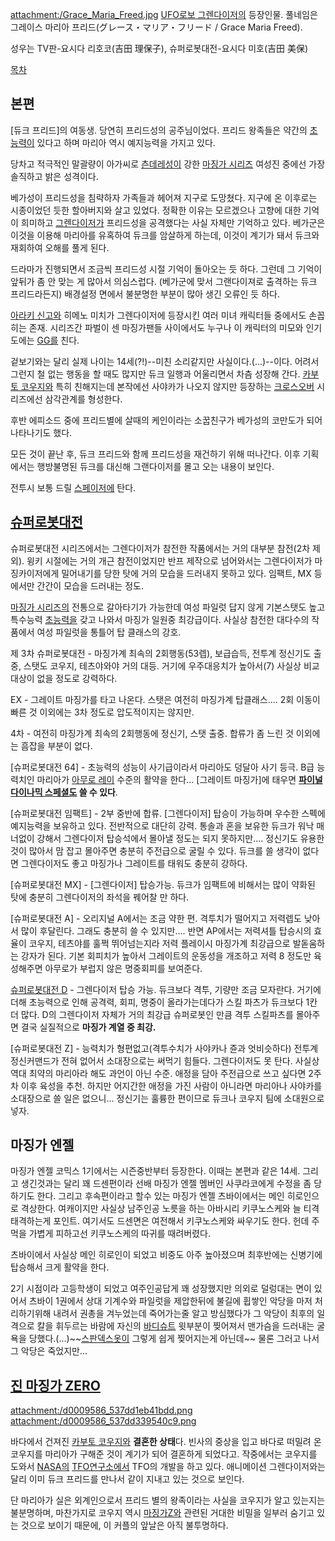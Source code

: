 attachment:/Grace_Maria_Freed.jpg
[[UFO로보 그렌다이저]]의 등장인물. 풀네임은 그레이스 마리아 프리드(グレース・マリア・フリード / Grace Maria Freed).

성우는 TV판-요시다 리호코(吉田 理保子), 슈퍼로봇대전-요시다 미호(吉田 美保)

[[목차]]

== 본편 ==
[듀크 프리드]의 여동생. 당연히 프리드성의 공주님이었다. 프리드 왕족들은 약간의 [[초능력]]이 있다고 하며 마리아 역시 예지능력을 가지고 있다.

당차고 적극적인 말괄량이 아가씨로 [[츤데레]]성이 강한 [[마징가 시리즈]] 여성진 중에선 가장 솔직하고 밝은 성격이다.

베가성이 프리드성을 침략하자 가족들과 헤어져 지구로 도망쳤다. 지구에 온 이후로는 시종이었던 듯한 할아버지와 살고 있었다. 정확한 이유는 모르겠으나 고향에 대한 기억이 희미하고 [[그렌다이저]]가 프리드성을 공격했다는 사실 자체만 기억하고 있다. 베가군은 이것을 이용해 마리아를 유혹하여 듀크를 암살하게 하는데, 이것이 계기가 돼서 듀크와 재회하여 오해를 풀게 된다.

드라마가 진행되면서 조금씩 프리드성 시절 기억이 돌아오는 듯 하다. 그런데 그 기억이 앞뒤가 좀 안 맞는 게 많아서 의심스럽다. (베가군에 맞서 그랜다이져로 출격하는 듀크 프리드라든지) 배경설정 면에서 불분명한 부분이 많아 생긴 오류인 듯 하다.

[[아라키 신고]]와 히메노 미치가 그렌다이저에 등장시킨 여러 미녀 캐릭터들 중에서도 손꼽히는 존재. 시리즈간 파벌이 센 마징가팬들 사이에서도 누구나 이 캐릭터의 미모와 인기도에는 [[GG]]를 친다.

겉보기와는 달리 실제 나이는 14세(?!)--미친 소리같지만 사실이다.(...)--이다. 어려서 그런지 철 없는 행동을 할 때도 많지만 듀크 일행과 어울리면서 차츰 성장해 간다. [[카부토 코우지]]와 특히 친해지는데 본작에선 사야카가 나오지 않지만 등장하는 [[크로스오버]] 시리즈에선 삼각관계를 형성한다.

후반 에피소드 중에 프리드별에 살때의 케인이라는 소꿉친구가 베가성의 코만도가 되어 나타나기도 했다.

모든 것이 끝난 후, 듀크 프리드와 함께 프리드성을 재건하기 위해 떠나간다.
이후 기획에서는 행방불명된 듀크를 대신해 그랜다이저를 몰고 오는 내용이 보인다.

전투시 보통 드릴 [[스페이저]]에 탄다.

== [[슈퍼로봇대전]] ==
슈퍼로봇대전 시리즈에서는 그렌다이저가 참전한 작품에서는 거의 대부분 참전(2차 제외). 윙키 시절에는 거의 개근 참전이었지만 반프 제작으로 넘어와서는 그렌다이저가 마징카이저에게 밀어내기를 당한 탓에 거의 모습을 드러내지 못하고 있다. 임팩트, MX 등에서만 간간이 모습을 드러내는 정도.

[[마징가 시리즈]]의 전통으로 갈아타기가 가능한데 여성 파일럿 답지 않게 기본스탯도 높고 특수능력 [[초능력]]을 갖고 나와서 마징가 일원중 최강급이다. 사실상 참전한 대다수의 작품에서 여성 파일럿을 통틀어 탑 클래스의 강호.


제 3차 슈퍼로봇대전 - 마징가계 최속의 2회행동(53렙), 보급습득, 전투계 정신기도 출중, 스탯도 코우지, 테츠야와야 거의 대등. 거기에 우주대응치가 높아서(7) 사실상 비교대상이 없을 정도로 강력하다.

EX - 그레이트 마징가를 타고 나온다. 스탯은 여전히 마징가계 탑클래스.... 2회 이동이 빠른 것 이외에는 3차 정도로 압도적이지는 않지만.

4차 - 여전히 마징가계 최속의 2회행동에 정신기, 스탯 출중. 합류가 좀 느린 것 이외에는 흠잡을 부분이 없다.

[슈퍼로봇대전 64] -  초능력의 성능이 사기급이라서 마리아도 덩달아 사기 등극. B급 능력치인 마리아가 [[아무로 레이]] 수준의 활약을 한다... [그레이트 마징가]에 태우면 '''[[파이널 다이나믹 스페셜]]도 쓸 수 있다'''.

[슈퍼로봇대전 임팩트] - 2부 중반에 합류. [그렌다이저] 탑승이 가능하며 우수한 스펙에 예지능력을 보유하고 있다. 전반적으로 대단히 강력. 통솔과 혼을 보유한 듀크가 워낙 매너없이 강해서 그렌다이저 탑승석에서 몰아낼 정도는 되지 못하지만.... 정신기도 유용한 것이 많아서 맘 잡고 몰아주면 충분히 주전급으로 굴릴 수 있다. 듀크를 쓸 생각이 없다면 그렌다이저도 좋고 마징가나 그레이트를 태워도 충분히 강하다.

[슈퍼로봇대전 MX] -  [그렌다이저] 탑승가능. 듀크가 임팩트에 비해서는 많이 약화된 탓에 충분히 그렌다이저의 좌석을 꿰어찰 만 하다.

[슈퍼로봇대전 A] - 오리지널 A에서는 조금 약한 편. 격투치가 떨어지고 저력렙도 낮아서 많이 후달린다. 그래도 충분히 쓸 수 있지만.... 반면 AP에서는 저력셔틀 탑승시의 효율이 코우지, 테츠야를 훌쩍 뛰어넘는지라 저력 플레이시 마징가계 최강급으로 발돋움하는 강자가 된다. 기본 회피치가 높아서 그레이트의 운동성을 개조하고 저력 8 정도만 육성해주면 아무로가 부럽지 않은 명중회피를 보여준다.

[[슈퍼로봇대전 D]] - 그렌다이저 탑승 가능. 듀크보다 격투, 기량만 조금 모자란다. 거기에 더해 초능력으로 인해 공격력, 회피, 명중이 올라가는데다가 스킬 파츠가 듀크보다 1칸 더 많다. D의 그렌다이저 자체가 거의 최강급 슈퍼로봇인 만큼 격투 스킬파츠를 몰아주면 결국 실질적으로 '''마징가 계열 중 최강.'''

[슈퍼로봇대전 Z] -  능력치가 형편없고(격투수치가 사야카나 쥰과 엇비슷하다) 전투계 정신커맨드가 전혀 없어서 소대장으로는 써먹기 힘들다. 그렌다이저도 못 탄다. 사실상 역대 최약의 마리아라 해도 과언이 아닌 수준. 애정을 담아 주전급으로 쓰고 싶다면 2주차 이후 육성을 추천. 하지만 어지간한 애정을 가진 사람이 아니라면 마리아나 사야카를 소대장으로 쓸 일은 없으니... 정신기는 훌륭한 편이므로 듀크나 코우지 팀에 소대원으로 넣자.

== 마징가 엔젤 ==
마징가 엔젤 코믹스 1기에서는 시즌중반부터 등장한다. 이때는 본편과 같은 14세. 그리고 생긴것과는 달리 꽤 드센편이라 선배 마징가 엔젤 멤버인 사쿠라코에게 수정을 좀 당하기도 한다. 그리고 후속편이라고 할수 있는 마징가 엔젤 츠바이에서는 메인 히로인으로 격상한다. 여캐이지만 사실상 남주인공 노릇을 하는 아바시리 키쿠노스케와 늘 티격태격하는게 포인트. 여기서도 드센면은 여전해서 키쿠노스케와 싸우기도 한다. 헌데 주먹을 가볍게 피하고선 키쿠노스케의 따귀를 때려버렸다.

츠바이에서 사실상 메인 히로인이 되었고 비중도 아주 높아졌으며 최후반에는 신병기에 탑승해서 크게 활약을 한다.  

2기 시점이라 고등학생이 되었고 여주인공답게 꽤 성장했지만 의외로 덜렁대는 면이 있어서 츠바이 1권에서 상대 기계수와 파일럿을 제압한뒤에 불길에 휩쌓인 악당을 마저 처리하기위해 내려서 권총을 겨누었는데 죽어가는줄 알고 방심했다가 그 악당이 최후의 일격으로 칼을 휘두르는 바람에 자신의 [[바디슈트]] 윗부분이 찢어져서 맨가슴을 드러내는 굴욕을 당했다.(...)~~[[스판덱스]]옷이 그렇게 쉽게 찢어지는게 아닌데~~ 물론 그러고 나서 그 악당은 죽었지만...

== [[진 마징가 ZERO]] ==
attachment:/d0009586_537dd1eb41bdd.png
attachment:/d0009586_537dd339540c9.png

바다에서 건져진 [[카부토 코우지]]와 '''결혼한 상태'''다. 빈사의 중상을 입고 바다로 떠밀려 온 코우지를 마리아가 구해준 것이 계기가 되어 결혼하게 되었다고. 작중에서는 코우지를 도와서 [[NASA]]의 [[TFO]]연구소에서 TFO의 개발을 하고 있다. 애니메이션 그렌다이저와는 달리 이미 듀크 프리드를 만나서 같이 지내고 있는 것으로 보인다.

단 마리아가 실은 외계인으로서 프리드 별의 왕족이라는 사실을 코우지가 알고 있는지는 불분명하며, 마찬가지로 코우지 역시 [[마징가 Z(진 마징가 ZERO)|마징가Z]]와 관련된 거대한 비밀을 일부러 숨기고 있는 것으로 보이기 때문에, 이 커플의 앞날은 아직 불투명하다.
